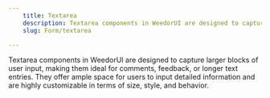 ```yaml
---
    title: Textarea
    description: Textarea components in WeedorUI are designed to capture larger blocks of user input, making them ideal for comments, feedback, or longer text entries. They offer ample space for users to input detailed information and are highly customizable in terms of size, style, and behavior.
    slug: Form/textarea

---
```


Textarea components in WeedorUI are designed to capture larger blocks of user input, making them ideal for comments, feedback, or longer text entries. They offer ample space for users to input detailed information and are highly customizable in terms of size, style, and behavior.
